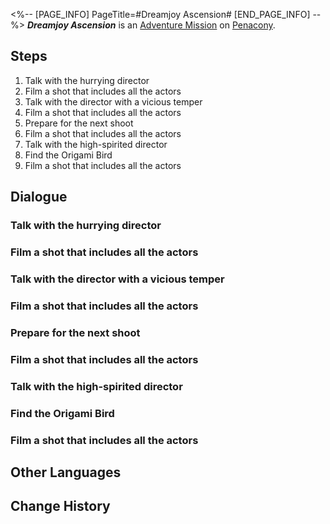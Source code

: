 <%-- [PAGE_INFO]
PageTitle=#Dreamjoy Ascension#
[END_PAGE_INFO] --%>
{{Stub|Dialogue.}}
{{Mission Infobox
|id            = 8022125
|title         = 
|image         = <!--Mission Dreamjoy Ascension.png-->
|type          = Adventure
|event_name    = 
|chapter       = 
|requirements  = 
|summary       = <!--official mission summary from Fate's Atlas-->
|characters    = Bubble Hound; Clockie; Enthusiastic Director; Hurried Director; Irate Director; Lalasky; Mr. Domescreen; Origami Bird; Trailblazer; Villain Actor
|startLocation = [[Penacony]] - [[<!--starting area-->]]
|world         = Penacony
|area          = <!--starting area-->
|prev          = 
|next          = 
|rewards       = 
}}
'''''Dreamjoy Ascension''''' is an [[Adventure Mission]] on [[Penacony]].

==Steps==
# Talk with the hurrying director
# Film a shot that includes all the actors
# Talk with the director with a vicious temper
# Film a shot that includes all the actors
# Prepare for the next shoot
# Film a shot that includes all the actors
# Talk with the high-spirited director
# Find the Origami Bird
# Film a shot that includes all the actors

<!--
==Gameplay Notes==

--><!--
==Trial Character==

-->
==Dialogue==
{{Stub Dialogue}}
===Talk with the hurrying director===
{{Mission Description|type=adventure|location=<!--to be added-->|Filming for ''Dreamjoy Ascension'' has started. Complete filming missions according to the goals!}}
{{Dialogue Start}}
:{{tx}}
{{Dialogue End}}

===Film a shot that includes all the actors===
{{Mission Description|type=adventure|location=<!--to be added-->|update|Filming for ''Dreamjoy Ascension'' has started. Complete filming missions according to the goals!<br />A good shot needs to include all the actors in the frame.}}
{{Dialogue Start}}
:{{tx}}
{{Dialogue End}}

===Talk with the director with a vicious temper===
{{Mission Description|type=adventure|location=<!--to be added-->|update|Filming for ''Dreamjoy Ascension'' has started. Complete filming missions according to the goals!}}
{{Dialogue Start}}
:{{tx}}
{{Dialogue End}}

===Film a shot that includes all the actors===
{{Mission Description|type=adventure|location=<!--to be added-->|update|Filming for ''Dreamjoy Ascension'' has started. Complete filming missions according to the goals!<br />A good shot needs to include all the actors in the frame.}}
{{Dialogue Start}}
:{{tx}}
{{Dialogue End}}

===Prepare for the next shoot===
{{Mission Description|type=adventure|location=<!--to be added-->|update|Filming for ''Dreamjoy Ascension'' has started. Complete filming missions according to the goals!}}
{{Dialogue Start}}
:{{tx}}
{{Dialogue End}}

===Film a shot that includes all the actors===
{{Mission Description|type=adventure|location=<!--to be added-->|update|Filming for ''Dreamjoy Ascension'' has started. Complete filming missions according to the goals!<br />A good shot needs to include all the actors in the frame.}}
{{Dialogue Start}}
:{{tx}}
{{Dialogue End}}

===Talk with the high-spirited director===
{{Mission Description|type=adventure|location=<!--to be added-->|update|Filming for ''Dreamjoy Ascension'' has started. Complete filming missions according to the goals!}}
{{Dialogue Start}}
:{{tx}}
{{Dialogue End}}

===Find the Origami Bird===
{{Mission Description|type=adventure|location=<!--to be added-->|update|Filming for ''Dreamjoy Ascension'' has started. Complete filming missions according to the goals!<br />Quickly, go find the missing actor.}}
{{Dialogue Start}}
:{{tx}}
{{Dialogue End}}

===Film a shot that includes all the actors===
{{Mission Description|type=adventure|location=<!--to be added-->|update|Filming for ''Dreamjoy Ascension'' has started. Complete filming missions according to the goals!<br />A good shot needs to include all the actors in the frame.}}
{{Dialogue Start}}
:{{tx}}
{{Dialogue End}}

==Other Languages==
{{Other Languages
|en   = Dreamjoy Ascension
|zhs  = 《美梦仙踪》
|zht  = 《美夢仙蹤》
|ja   = 『美しき夢の痕跡』
|ko   = ≪좋은꿈의 흔적≫
|es   = Ascensión al Dulce sueño
|fr   = Ascension des Beaux rêves
|ru   = «Возвышение сладких грёз»
|th   = แดนมหัศจรรย์ฝันหวาน
|vi   = Tiên Tích Mộng Đẹp
|de   = „Spuren eines süßen Traums“
|id   = "Petualangan Ajaib Mimpi Indah"
|pt   = Ascensão de Sonhótimo
}}

==Change History==
{{Change History|2.2}}
